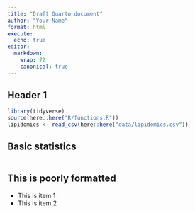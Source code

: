 ```yaml
---
title: "Draft Quarto document"
author: "Your Name"
format: html
execute:
  echo: true
editor: 
  markdown: 
    wrap: 72
    canonical: true
---
```


## Header 1

```r
library(tidyverse)
source(here::here("R/functions.R"))
lipidomics <- read_csv(here::here("data/lipidomics.csv"))
```

## Basic statistics

```r

```

## This is poorly formatted

-   This is item 1
-   This is item 2
